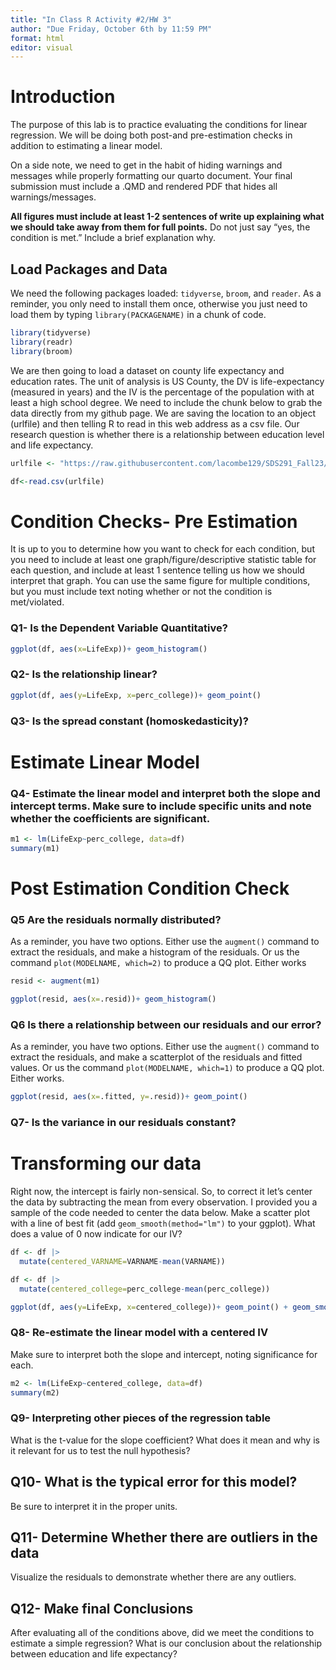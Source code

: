 ```yaml
---
title: "In Class R Activity #2/HW 3"
author: "Due Friday, October 6th by 11:59 PM"
format: html
editor: visual
---
```


# Introduction

The purpose of this lab is to practice evaluating the conditions for linear regression. We will be doing both post-and pre-estimation checks in addition to estimating a linear model.

On a side note, we need to get in the habit of hiding warnings and messages while properly formatting our quarto document. Your final submission must include a .QMD and rendered PDF that hides all warnings/messages.

**All figures must include at least 1-2 sentences of write up explaining what we should take away from them for full points.** Do not just say "yes, the condition is met." Include a brief explanation why.

## Load Packages and Data

We need the following packages loaded: `tidyverse`, `broom`, and `reader`. As a reminder, you only need to install them once, otherwise you just need to load them by typing `library(PACKAGENAME)` in a chunk of code.

```r
library(tidyverse)
library(readr)
library(broom)
```

We are then going to load a dataset on county life expectancy and education rates. The unit of analysis is US County, the DV is life-expectancy (measured in years) and the IV is the percentage of the population with at least a high school degree. We need to include the chunk below to grab the data directly from my github page. We are saving the location to an object (urlfile) and then telling R to read in this web address as a csv file. Our research question is whether there is a relationship between education level and life expectancy.

```r
urlfile <- "https://raw.githubusercontent.com/lacombe129/SDS291_Fall23/main/inclass_r/life_exp.csv"

df<-read.csv(urlfile)
```

# Condition Checks- Pre Estimation

It is up to you to determine how you want to check for each condition, but you need to include at least one graph/figure/descriptive statistic table for each question, and include at least 1 sentence telling us how we should interpret that graph. You can use the same figure for multiple conditions, but you must include text noting whether or not the condition is met/violated.

### Q1- Is the Dependent Variable Quantitative?

```r

ggplot(df, aes(x=LifeExp))+ geom_histogram()
```

### Q2- Is the relationship linear?

```r
ggplot(df, aes(y=LifeExp, x=perc_college))+ geom_point()

```

### Q3- Is the spread constant (homoskedasticity)?

# Estimate Linear Model

### Q4- Estimate the linear model and interpret both the slope and intercept terms. Make sure to include specific units and note whether the coefficients are significant.

```r
m1 <- lm(LifeExp~perc_college, data=df)
summary(m1)
```

# Post Estimation Condition Check

### Q5 Are the residuals normally distributed?

As a reminder, you have two options. Either use the `augment()` command to extract the residuals, and make a histogram of the residuals. Or us the command `plot(MODELNAME, which=2)` to produce a QQ plot. Either works

```r
resid <- augment(m1)

ggplot(resid, aes(x=.resid))+ geom_histogram()
```

### Q6 Is there a relationship between our residuals and our error?

As a reminder, you have two options. Either use the `augment()` command to extract the residuals, and make a scatterplot of the residuals and fitted values. Or us the command `plot(MODELNAME, which=1)` to produce a QQ plot. Either works.

```r
ggplot(resid, aes(x=.fitted, y=.resid))+ geom_point()

```

### Q7- Is the variance in our residuals constant?

# Transforming our data

Right now, the intercept is fairly non-sensical. So, to correct it let's center the data by subtracting the mean from every observation. I provided you a sample of the code needed to center the data below. Make a scatter plot with a line of best fit (add `geom_smooth(method="lm")` to your ggplot). What does a value of 0 now indicate for our IV?

```r
df <- df |>
  mutate(centered_VARNAME=VARNAME-mean(VARNAME))
```

```r
df <- df |>
  mutate(centered_college=perc_college-mean(perc_college))
```

```r
ggplot(df, aes(y=LifeExp, x=centered_college))+ geom_point() + geom_smooth()

```

### Q8- Re-estimate the linear model with a centered IV

Make sure to interpret both the slope and intercept, noting significance for each.

```r
m2 <- lm(LifeExp~centered_college, data=df)
summary(m2)
```

### Q9- Interpreting other pieces of the regression table

What is the t-value for the slope coefficient? What does it mean and why is it relevant for us to test the null hypothesis?

## Q10- What is the typical error for this model?

Be sure to interpret it in the proper units.

## Q11- Determine Whether there are outliers in the data

Visualize the residuals to demonstrate whether there are any outliers.

## Q12- Make final Conclusions

After evaluating all of the conditions above, did we meet the conditions to estimate a simple regression? What is our conclusion about the relationship between education and life expectancy?

